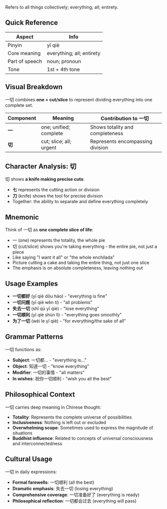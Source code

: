 Refers to all things collectively; everything; all; entirety.

## Quick Reference

| Aspect         | Info                      |
| -------------- | ------------------------- |
| Pinyin         | yī qiè                    |
| Core meaning   | everything; all; entirety |
| Part of speech | noun; pronoun             |
| Tone           | 1st + 4th tone            |

## Visual Breakdown

一切 combines **one + cut/slice** to represent dividing everything into one complete set.

| Component | Meaning                 | Contribution to 一切             |
| --------- | ----------------------- | -------------------------------- |
| **一**    | one; unified; complete  | Shows totality and completeness  |
| **切**    | cut; slice; all; urgent | Represents encompassing division |

## Character Analysis: 切

切 shows **a knife making precise cuts**:

- **七** represents the cutting action or division
- **刀** (knife) shows the tool for precise division
- Together: the ability to separate and define everything completely

## Mnemonic

Think of 一切 as **one complete slice of life**:

- 一 (one) represents the totality, the whole pie
- 切 (cut/slice) shows you're taking everything - the entire pie, not just a piece
- Like saying "I want it all" or "the whole enchilada"
- Picture cutting a cake and taking the entire thing, not just one slice
- The emphasis is on absolute completeness, leaving nothing out

## Usage Examples

- **一切都好** (yī qiè dōu hǎo) - "everything is fine"
- **一切问题** (yī qiè wèn tí) - "all problems"
- **失去一切** (shī qù yī qiè) - "lose everything"
- **一切顺利** (yī qiè shùn lì) - "everything goes smoothly"
- **为了一切** (wèi le yī qiè) - "for everything/the sake of all"

## Grammar Patterns

一切 functions as:

- **Subject**: 一切都... - "everything is..."
- **Object**: 知道一切 - "know everything"
- **Modifier**: 一切的事情 - "all matters"
- **In wishes**: 祝你一切顺利 - "wish you all the best"

## Philosophical Context

一切 carries deep meaning in Chinese thought:

- **Totality**: Represents the complete universe of possibilities
- **Inclusiveness**: Nothing is left out or excluded
- **Overwhelming scope**: Sometimes used to express the magnitude of situations
- **Buddhist influence**: Related to concepts of universal consciousness and interconnectedness

## Cultural Usage

一切 in daily expressions:

- **Formal farewells**: 一切顺利 (all the best)
- **Dramatic emphasis**: 失去一切 (losing everything)
- **Comprehensive coverage**: 一切准备好了 (everything is ready)
- **Philosophical reflection**: 一切都会过去 (everything will pass)
